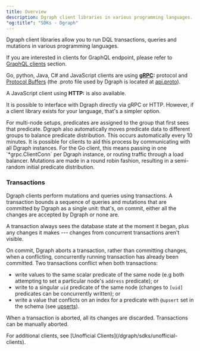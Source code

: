```yaml
---
title: Overview
description: Dgraph client libraries in various programming languages.
"og:title": "SDKs - Dgraph"
---
```



<DgraphWIP />

Dgraph client libraries allow you to run DQL transactions, queries and mutations
in various programming languages.

If you are interested in clients for GraphQL endpoint, please refer to
[GraphQL clients](/dgraph/graphql/connecting) section.

Go, python, Java, C# and JavaScript clients are using
**[gRPC](https://grpc.io/):** protocol and
[Protocol Buffers](https://developers.google.com/protocol-buffers) (the .proto
file used by Dgraph is located at
[api.proto](https://github.com/hypermodeinc/dgo/blob/main/protos/api.proto)).

A JavaScript client using **HTTP:** is also available.

It is possible to interface with Dgraph directly via gRPC or HTTP. However, if a
client library exists for your language, that's a simpler option.

<Tip>
  For multi-node setups, predicates are assigned to the group that first sees
  that predicate. Dgraph also automatically moves predicate data to different
  groups to balance predicate distribution. This occurs automatically every 10
  minutes. It is possible for clients to aid this process by communicating with
  all Dgraph instances. For the Go client, this means passing in one
  `*grpc.ClientConn` per Dgraph instance, or routing traffic through a load
  balancer. Mutations are made in a round robin fashion, resulting in a
  semi-random initial predicate distribution.
</Tip>

### Transactions

Dgraph clients perform mutations and queries using transactions. A transaction
bounds a sequence of queries and mutations that are committed by Dgraph as a
single unit: that's, on commit, either all the changes are accepted by Dgraph or
none are.

A transaction always sees the database state at the moment it began, plus any
changes it makes --- changes from concurrent transactions aren't visible.

On commit, Dgraph aborts a transaction, rather than committing changes, when a
conflicting, concurrently running transaction has already been committed. Two
transactions conflict when both transactions:

- write values to the same scalar predicate of the same node (e.g both
  attempting to set a particular node's `address` predicate); or
- write to a singular `uid` predicate of the same node (changes to `[uid]`
  predicates can be concurrently written); or
- write a value that conflicts on an index for a predicate with `@upsert` set in
  the schema (see [upserts](/dgraph/dql/upsert)).

When a transaction is aborted, all its changes are discarded. Transactions can
be manually aborted.

<Note>
  For additional clients, see [Unofficial
  Clients](/dgraph/sdks/unofficial-clients).
</Note>
